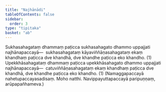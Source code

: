 ```yaml
---
title: "Najhānādi"
tableOfContents: false
sidebar:
  order: 3
type: "tipitaka"
basket: "ab"
---
```



<DynamicBreadcrumb />

<Division number="13">

<Paragraph number="668">
Sukhasahagataṃ dhammaṃ paṭicca sukhasahagato dhammo uppajjati najhānapaccayā—  sukhasahagataṃ kāyaviññāṇasahagataṃ ekaṃ khandhaṃ paṭicca dve khandhā, dve khandhe paṭicca eko khandho. (1)
</Paragraph>

<Paragraph number="669">
Upekkhāsahagataṃ dhammaṃ paṭicca upekkhāsahagato dhammo uppajjati najhānapaccayā—  catuviññāṇasahagataṃ ekaṃ khandhaṃ paṭicca dve khandhā, dve khandhe paṭicca eko khandho. (1)
</Paragraph>

<Paragraph number="670">
(Namaggapaccayā nahetupaccayasadisaṃ. Moho natthi. Navippayuttapaccayā paripuṇṇaṃ, arūpapañhameva.)
</Paragraph>
</Division>